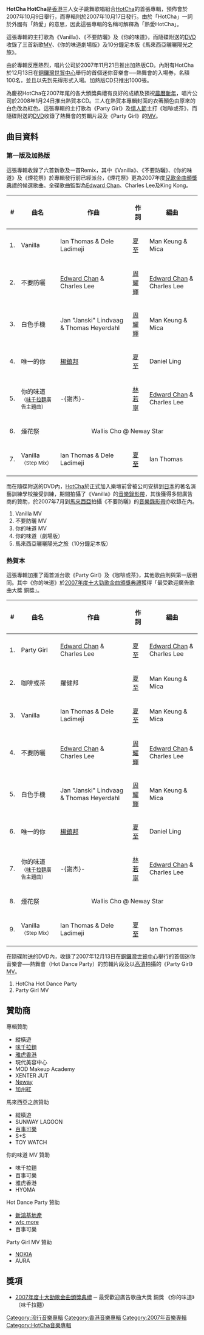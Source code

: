 {{Infobox Album
| Name = HotCha HotCha
| Original_name =
| Type = 專輯
| Longtype = 
| Artist = [[HotCha|HotCha]]
| Cover = HotCha HotCha.jpg
| Released = 2007年10月17日<br />2007年11月21日<small>（加熱版）</small><br />2008年1月24日<small>（熱賀本）</small>
| Recorded =
| Genre =
| Length = 25:05 <small>（第一版及加熱版）</small><br /> 31:47 <small>（熱賀本）</small><br /><small>不包括隨碟附送的DVD</small>
| Label = [[Neway_Star|Neway Star Music]]
| Producer = [[Edward_Chan|Edward Chan]] @ novasonic
| Reviews = 
* 太陽報<small>（[http://the-sun.on.cc/channels/fea/20071024/20071023225323_0000.html?corp=1 第一版評價]）</small>
* YesAsia<small>（[http://global.yesasia.com/b5/Reviews/ProReview.aspx?section=music&code=c&version=all&pid=1005130884&#rev_8519746 加熱版評價]）</small>
* 新浪網<small>（[https://web.archive.org/web/20071208044831/http://music.sina.com.hk/cgi-bin/mu/album/main.cgi?id=9925&action=index&subaction=comment&tp=2 加熱版評價]、[https://web.archive.org/web/20081011200145/http://music.sina.com.hk/cgi-bin/mu/album/main.cgi?id=9964&action=index&subaction=comment&tp=2 熱賀版評價]）</small>
| Last album =
| This album = HotCha HotCha<br />（2007年）
| Next album = [[SEXXY-FUNИY-COOL|SEXXY-FUNИY-COOL]]<br />（2008年）
{{Extra album cover 2
| Upper caption = 其他封面
| Type          = 專輯
| Cover         = HotCha HotCha 熱賀本.jpg
| Lower caption = 熱賀本版本封面}}
}}

'''HotCha HotCha'''是[[香港|香港]]三人女子跳舞歌唱組合[[HotCha|HotCha]]的首張專輯，預佈會於2007年10月9日舉行，而專輯則於2007年10月17日發行。由於「HotCha」一詞於外國有「熱愛」的意思，因此這張專輯的名稱可解釋為「熱愛HotCha」。

這張專輯的主打歌為《Vanilla》、《不要防曬》及《你的味道》，而隨碟附送的[[DVD|DVD]]收錄了三首新歌[[MV|MV]]、《你的味道劇場版》及10分鐘足本版《馬來西亞曬曬陽光之旅》。

由於專輯反應熱烈，唱片公司於2007年11月21日推出加熱版CD。內附有HotCha於12月13日在[[銅鑼灣|銅鑼灣]][[世貿中心_(香港)|世貿中心]]舉行的首個迷你音樂會──熱舞會的入場券，名額100名，並且以先到先得形式入場。加熱版CD只推出1000張。

為慶祝HotCha在2007年尾的各大頒獎典禮有良好的成績及預祝[[農曆新年|農曆新年]]，唱片公司於2008年1月24日推出熱賀本CD。三人在熱賀本專輯封面的衣著顏色由原來的白色改為紅色。這張專輯的主打歌為《Party Girl》及[[情人節|情人節]]主打《咖啡或茶》，而隨碟附送的[[DVD|DVD]]收錄了熱舞會的剪輯片段及《Party Girl》的[[MV|MV]]。

== 曲目資料 ==
=== 第一版及加熱版 ===
這張專輯收錄了六首新歌及一首Remix，其中《Vanilla》、《不要防曬》、《你的味道》及《煙花祭》於專輯發行前已經派台，《煙花祭》更為2007年度[[兒歌金曲頒獎典禮|兒歌金曲頒獎典禮]]的候選歌曲。全碟歌曲監製為[[Edward_Chan|Edward Chan]]、Charles Lee及King Kong。
{| class="wikitable"
|-
!#
!曲名
!作曲
!作詞
!編曲 
|-
| 1. || Vanilla || Ian Thomas & Dele Ladimeji || [[蔡冕麗|夏至]] || Man Keung & Mica
|-
| 2. || 不要防曬 || [[Edward_Chan|Edward Chan]] & Charles Lee || [[周耀輝|周耀輝]] || [[Edward_Chan|Edward Chan]] & Charles Lee
|-
| 3. || 白色手機 || Jan "Janski" Lindvaag & Thomas Heyerdahl || [[周耀輝|周耀輝]] || Man Keung & Mica
|-
| 4. || 唯一的你 || [[楊鎮邦|楊鎮邦]] || [[蔡冕麗|夏至]] || Daniel Ling
|-
| 5. || 你的味道<br /><small>（[[味千拉麵|味千拉麵]]廣告主題曲）</small> || -{謝杰}- || [[林若寧|林若寧]] || [[Edward_Chan|Edward Chan]] & Charles Lee
|-
| 6. || 煙花祭 ||colspan=3|<center>Wallis Cho @ Neway Star</center>
|-
| 7. || Vanilla <small>（Step Mix）</small> || Ian Thomas & Dele Ladimeji || [[蔡冕麗|夏至]] || Ian Thomas
|}

而在隨碟附送的DVD內，[[HotCha|HotCha]]於正式加入樂壇前曾被公司安排到[[日本|日本]]的著名演藝訓練學校接受訓練，期間拍攝了《Vanilla》的[[音樂錄影帶|音樂錄影帶]]，其後獲得多間廣告商的贊助，於2007年7月到[[馬來西亞|馬來西亞]]拍攝《不要防曬》的[[音樂錄影帶|音樂錄影帶]]亦收錄在內。
# Vanilla MV
# 不要防曬 MV
# 你的味道 MV
# 你的味道（劇場版）
# 馬來西亞曬曬陽光之旅（10分鐘足本版）

=== 熱賀本 ===
這張專輯加推了兩首派台歌《Party Girl》及《咖啡或茶》，其他歌曲則與第一版相同。其中《你的味道》於[[2007年度十大勁歌金曲得獎名單|2007年度十大勁歌金曲頒獎典禮]]獲得「最受歡迎廣告歌曲大獎 銅獎」。
{| class="wikitable"
|-
!#
!曲名
!作曲
!作詞
!編曲 
|-

| 1. || Party Girl || [[Edward_Chan|Edward Chan]] & Charles Lee || [[蔡冕麗|夏至]] || [[Edward_Chan|Edward Chan]] & Charles Lee
|-

| 2. || 咖啡或茶 || 羅健邦 || [[蔡冕麗|夏至]] || Man Keung & Mica
|-

| 3. || Vanilla || Ian Thomas & Dele Ladimeji || [[蔡冕麗|夏至]] || Man Keung & Mica
|-
| 4. || 不要防曬 || [[Edward_Chan|Edward Chan]] & Charles Lee || [[周耀輝|周耀輝]] || [[Edward_Chan|Edward Chan]] & Charles Lee
|-
| 5. || 白色手機 || Jan "Janski" Lindvaag & Thomas Heyerdahl || [[周耀輝|周耀輝]] || Man Keung & Mica
|-
| 6. || 唯一的你 || [[楊鎮邦|楊鎮邦]] || [[蔡冕麗|夏至]] || Daniel Ling
|-
| 7. || 你的味道<br /><small>（[[味千拉麵|味千拉麵]]廣告主題曲）</small> || -{謝杰}- || [[林若寧|林若寧]] || [[Edward_Chan|Edward Chan]] & Charles Lee
|-
| 8. || 煙花祭 ||colspan=3|<center>Wallis Cho @ Neway Star</center>
|-
| 9. || Vanilla <small>（Step Mix）</small> || Ian Thomas & Dele Ladimeji || [[蔡冕麗|夏至]] || Ian Thomas
|}

在隨碟附送的DVD內，收錄了2007年12月13日在[[銅鑼灣|銅鑼灣]][[世貿中心_(香港)|世貿中心]]舉行的首個迷你音樂會──熱舞會（Hot Dance Party）的剪輯片段及以[[高清|高清]]拍攝的《Party Girl》[[MV|MV]]。
# HotCha Hot Dance Party 
# Party Girl MV

== 贊助商 ==
{{col-begin}}
{{col-4}}
;專輯贊助
*縱橫遊
*[[味千拉麵|味千拉麵]]
*[[雅虎|雅虎香港]]
*現代美容中心
*MOD Makeup Academy
*XENTER JUT
*[[Neway|Neway]]
*[[加州紅|加州紅]]

{{col-4}}
;馬來西亞之旅贊助
*縱橫遊
*SUNWAY LAGOON
*[[百事可樂|百事可樂]]
*S+S
*TOY WATCH

{{col-4}}
;你的味道 MV 贊助
*味千拉麵
*百事可樂
*雅虎香港
*HYOMA

{{col-4}}
;Hot Dance Party 贊助
*[[新鴻基地產|新鴻基地產]]
*[[世貿中心_(香港)|wtc more]]
*百事可樂

;Party Girl MV 贊助
*[[NOKIA|NOKIA]]
*AURA
{{col-end}}

== 獎項 ==
*[[2007年度十大勁歌金曲得獎名單|2007年度十大勁歌金曲頒獎典禮]] ─ 最受歡迎廣告歌曲大獎 銅獎 《你的味道》（味千拉麵）

[[Category:流行音樂專輯|Category:流行音樂專輯]]
[[Category:香港音樂專輯|Category:香港音樂專輯]]
[[Category:2007年音樂專輯|Category:2007年音樂專輯]]
[[Category:HotCha音樂專輯|Category:HotCha音樂專輯]]

{{HotCha}}